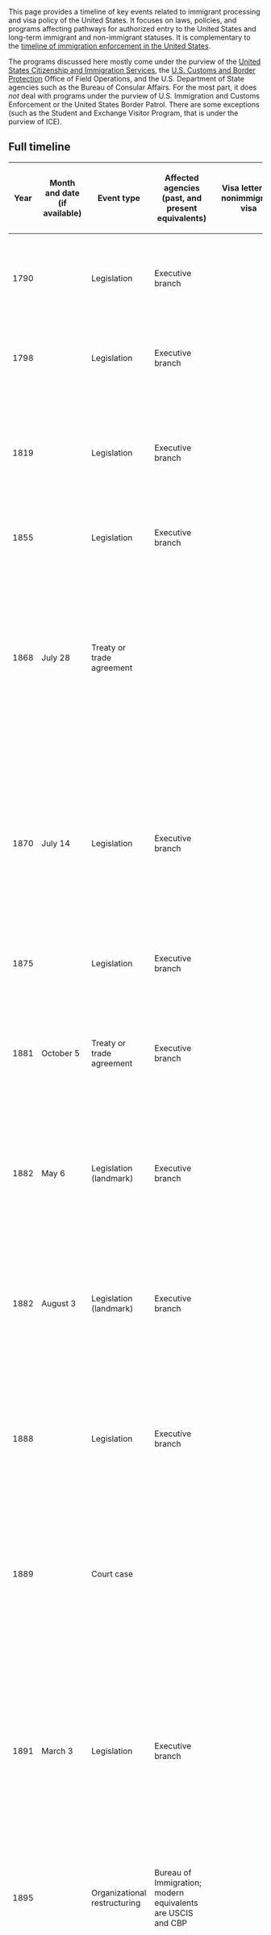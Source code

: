This page provides a timeline of key events related to immigrant processing and visa policy of the United States. It focuses on laws, policies, and programs affecting pathways for authorized entry to the United States and long-term immigrant and non-immigrant statuses. It is complementary to the [[timeline of immigration enforcement in the United States]].

The programs discussed here mostly come under the purview of the [[wikipedia:United States Citizenship and Immigration Services|United States Citizenship and Immigration Services]], the [[wikipedia:U.S. Customs and Border Protection|U.S. Customs and Border Protection]] Office of Field Operations, and the U.S. Department of State agencies such as the Bureau of Consular Affairs. For the most part, it does ''not'' deal with programs under the purview of U.S. Immigration and Customs Enforcement or the United States Border Patrol. There are some exceptions (such as the Student and Exchange Visitor Program, that is under the purview of ICE).

== Full timeline == 

{| class="wikitable sortable"
! Year !! Month and date (if available) !! Event type !! Affected agencies (past, and present equivalents) !! Visa letter for nonimmigrant visa !! Details
|-
| 1790 || || Legislation || Executive branch || || The {{w|Naturalization Act of 1790}} is passed, specifying the rules for granting citizenship in the United States. Citizenship is limited to free white persons of good character.
|-
| 1798 || || Legislation || Executive branch || || The {{w|Alien and Sedition Acts}} (a total of four bills) are passed by the {{w|5th United States Congress}} (that is Federalist-dominated) and signed into law by President {{w|John Adams}}.
|-
| 1819 || || Legislation || Executive branch || || The {{w|Steerage Act of 1819}}, also known as the Manifest of Immigrants Act, is passed. The Act regulates the conditions of travel on ships landing in the United States, and imposes a requirement that ships submit a manifest of all immigrants aboard.
|-
| 1855 || || Legislation || Executive branch || || The {{w|Carriage of Passengers Act of 1855}} is passed, replacing the Steerage Act of 1819.
|-
| 1868 || July 28 || Treaty or trade agreement || || || Terms for what would later be known as the [[wikipedia:Burlingame Treaty|Burlingame Treaty]] between the United States and China are finalized. The treaty would be ratified by China in 1869. The Treaty grants most-favored-nation status to China, and allows free movement of people between the countries, but withholding the privilege of naturalization.
|-
| 1870 || July 14 || Legislation || Executive branch || || The {{w|Naturalization Act of 1870}} is signed into law by President {{w|Ulysses S. Grant}} after passing both chambers of the [[wikipedia:41st United States Congress|41st United States Congress]]. The Act extends the naturalization process to ''persons of African nativity and to persons of African descent'' (going beyond the Naturalization Act of 1790 that was limited to free white persons) while still excluding the Chinese and others.
|-
| 1875 || || Legislation || Executive branch || || The {{w|Page Act of 1875}}, the first United States federal restriction on immigration, passes.
|-
| 1881 || October 5 || Treaty or trade agreement || Executive branch || || The {{w|Angell Treaty of 1880}} is ratified. This modifies the previous [[wikipedia:Burlingame Treaty|Burlingame Treaty]] of 1868 between the United States and China, by temporarily suspending the migration of laborers (skilled and unskilled) from China.
|-
| 1882 || May 6 || Legislation (landmark) || Executive branch || || The {{w|Chinese Exclusion Act}} is signed into law by President [[wikipedia:Chester A. Arthur|Chester A. Arthur]] after passing both chambers of the [[wikipedia:47th United States Congress|47th United States Congress]]. This extends the suspension of Chinese migration started by the Angell treaty.
|-
| 1882 || August 3 || Legislation (landmark) || Executive branch || || The {{w|Immigration Act of 1882}} is signed into law by President [[wikipedia:Chester A. Arthur|Chester A. Arthur]] after passing both chambers of the [[wikipedia:47th United States Congress|47th United States Congress]]. The Act mostly focuses on immigration enforcement but also creates new policies around excludable classes of immigrants.
|-
| 1888 || || Legislation || Executive branch || || The [[w:Scott Act (1888)|Scott Act]] is passed, after the failure of negotiations for the Bayard-Zhang Treaty. The Act applies the same criteria to re-entry of Chinese into the United States as were applied to initial entry by the Chinese Exclusion Act.
|-
| 1889 || || Court case || || || ''{{w|Chae Chan Ping v. United States}}'' is decided by the United States Supreme Court against the petitioner. The case upholds the Scott Act and is one of the first of numerous court cases related to immigration policy and enforcement where the court rules in favor of the government.
|-
| 1891 || March 3 || Legislation || Executive branch || || The {{w|Immigration Act of 1891}} is signed into law by President {{w|Benjamin Harrison}}, after being passed by the [[wikipedia:51st United States Congress|51st United States Congress]]. The Act expands the categories of excludable migrants, provides for more enforcement at land and sea borders, and adds authority to deport and penalties for people aiding and abetting migration.<ref name=uwb-fulltext-1891>{{cite web|url = http://library.uwb.edu/static/USimmigration/26%20stat%201084.pdf|title = An act in amendment to the various acts relative to immigration and the imortation of aliens under contract or agreement to perform labor.|date = March 3, 1891|accessdate = March 9, 2016}}</ref><ref name=suny-summary>{{cite web|url = http://people.sunyulster.edu/voughth/immlaws1875_1918.htm|title = Summary of Immigration Laws, 1875-1918|accessdate = March 9, 2016}}</ref><ref name=i2us>{{cite web|url = http://immigrationtounitedstates.org/585-immigration-act-of-1891.html|title = Immigration Act of 1891|accessdate = March 9, 2016|publisher = Immigration to the United States|last = Hester|first = Torrie}}</ref><ref name=immigration-legal-history>{{cite web|url = https://familysearch.org/learn/wiki/en/Legal_History_of_Immigration|title = Legal History of Immigration|publisher = FamilySearch|accessdate = March 11, 2016}}</ref> It also creates an Office of Superintendent of Immigration, and places it under the Department of the Treasury.<ref name=uscis-organizational-timeline>{{cite web|url = https://www.uscis.gov/history-and-genealogy/our-history/organizational-timeline|title = Organizational Timeline|publisher = [[wikipedia:United States Citizenship and Immigration Services|United States Citizenship and Immigration Services]]|accessdate = March 31, 2017}}</ref>
|-
| 1895 || || Organizational restructuring || Bureau of Immigration; modern equivalents are USCIS and CBP || || The Office of Superintendent of Immigration is upgraded to the Bureau of Immigration.<ref name=uscis-organizational-timeline/>
|-
| 1903 || March 3 || Legislation || Executive branch || || The {{w|Immigration Act of 1903}}, also known as the '''Anarchist Exclusion Act''', is signed into law by President [[wikipedia:Theodore Roosevelt|Theodore Roosevelt]], after passing the [[wikipedia:57th United States Congress|57th United States Congress]]. The Act codifies existing immigration law and also provides more grounds for excluding suspected anarchists. It has little practical effect.
|-
| 1903 || || Organizational restructuring || Bureau of Immigration; modern equivalents are USCIS and CBP || || The Bureau of Immigration is transferred to the newly created Department of Commerce and Labor.<ref name=uscis-organizational-timeline/>
|-
| 1906 || || Organizational restructuring || Bureaur of Immigration and Naturalization; modern equivalents are USCIS and CBP || || The Federal Naturalization Service is created, as the setting of policies for naturalization as well as the act of naturalization is now a federal responsibility. The Bureau of Immigration becomes the Bureau of Immigration and Naturalization.<ref name=uscis-organizational-timeline/>
|-
| 1907 || February 20 || Legislation || Executive branch || || The {{w|Immigration Act of 1907}} is signed into law by President [[wikipedia:Theodore Roosevelt|Theodore Roosevelt]], after passing the [[wikipedia:59th United States Congress|59th United States Congress]]. The Act provides more grounds for excluding immigrants.
|-
| 1907 || February || Commission || United States Congress || || The {{w|United States Congress Joint Immigration Commission}} is formed by the United States Congress, to study the origin and consequences of recent immigration to the United States. It is known as the '''Dillingham Commission''' after its chairman, Republican Senator [[wikipedia:William P. Dillingham|William P. Dillingham]]. The Commission completes its work in 1911, producing a 41-volume report. It would be influential in shaping the [[wikipedia:Emergency Quota Act|Emergency Quota Act]] and the [[wikipedia:Immigration Act of 1924|Immigration Act of 1924]], and in particular, the [[wikipedia:National Origins Formula|National Origins Formula]].<ref>{{cite web|url = http://ocp.hul.harvard.edu/immigration/dillingham.html|title = Dillingham Commission (1907–1910)|publisher = Harvard University Library Open Collections Program|accessdate = April 7, 2017}}</ref>
|-
| 1913 || || Organizational restructuring || Bureau of Immigration, Bureau of Naturalization; modern equivalents USCIS and CBP || || The Bureau of Immigration and Naturalization is split into the Bureau of Immigration and the Bureau of Naturalization, and both are placed under the [[wikipedia:United States Department of Labor|United States Department of Labor]].<ref name=uscis-organizational-timeline/>
|-
| 1918 || || Legislation || Executive branch || A wartime requirement that visas are required for foreigners to enter the United States is made permanent.<ref name=americanbar>{{cite web|url = http://www.americanbar.org/content/dam/aba/publications/supreme_court_preview/BriefsV4/13-1402_amicus_resp_lawprofs.authcheckdam.pdf|title = Brief of ''Amicus Curiae'' Law Professors in Support of Respondent (Kerry v. Din)|publisher = [[American Bar Association]]}}</ref> (not clear which legislation made this permanent?)
|-
| 1918 || October 16 || Legislation || Executive branch || || The {{w|Immigration Act of 1918}}, also known as the '''Alien Anarchists Exclusion Act of 1918''', is signed into law by President [[wikipedia:Woodrow Wilson|Woodrow Wilson]] after passing the [[wikipedia:65th United States Congress|65th United States Congress]].
|-
| 1921 || May 19 || Legislation (landmark) || Executive branch || F (students) || The {{w|Emergency Quota Act}}, also known as the '''Emergency Immigration Act of 1921''', the '''Immigration Restriction Act of 1921''', the '''Per Centum Law''', and the '''Johnson Quota Act''', is signed into law by President {{w|Warren G. Harding}} after passing both chambers of the {{w|67th United States Congress}}. It significantly reduces immigration quotas from countries around the world to 3% of the population of the country already present in the United States (this formula would later be called the {{w|National Origins Formula}}).
|-
| 1924 || May 24 || Legislation (landmark) || Executive branch || || The {{w|Immigration Act of 1924}}, also called the '''National Origins Act''' and the '''Asian Exclusion Act''', is signed into law by President [[wikipedia:Calvin Coolidge|Calvin Coolidge]] after passing both chambers of the {{w|68th United States Congress}}. This updates the National Origins Formula to reduce the percentage to 2%.
|-
| 1924 || || Organizational restructuring || United States Border Patrol || || {{w|United States Border Patrol}} is created within the Bureau of Immigration.<ref name=uscis-organizational-timeline/>
|-
| 1933 || || Organizational restructuring || Immigration and Naturalization Service (INS); modern equivalents are USCIS and CBP (and also ICE, though most ICE functions do not exist at the time) || || The Bureau of Immigration and Bureau of Naturalization merge into the [[wikipedia:Immigration and Naturalization Service|Immigration and Naturalization Service]] (INS).<ref name=uscis-organizational-timeline/>
|-
| 1940 || || Organizational restructuring || Immigration and Naturalization Service (INS); modern equivalents are USCIS and CBP (and also ICE, though most ICE functions do not exist at the time) || || The Immigration and Naturalization Service is transferred from the Department of Labor to the {{w|United States Department of Justice}} (DOJ), where it would stay for the rest of its life (till early 2003).<ref name=uscis-organizational-timeline/>
|-
| 1943 || || Legislation || Executive branch || || The {{w|Magnuson Act}} becomes law. The Act repeals the Chinese Exclusion Act, but in practice immigration from China is still significantly restricted, as a quota of 105 annual Chinese immigrants is calculated through (flawed) use of the National Origins Formula of the Immigration Act of 1924.
|-
| 1952 || June 27 || Legislation (landmark) || Executive branch || H (temporary workers) || The {{w|Immigration and Nationality Act of 1952}} becomes law after both chambers of the {{w|82nd United States Congress}} vote to override the veto of President {{W|Harry S. Truman}}. This is the first of two big overhauls of the immigration system (the second being in 1965). Subsequent legislations would often be framed in terms of modifications to this legislation. Among other things, the H visa category is created by this Act.
|-
| 1952 || || Organizational restructuring || U.S. Department of State's Bureau of Security and Consular Affairs; current equivalent: Bureau of Consular Affairs || || This also leads to the creation of the Bureau of Inspection, Security and Consular Affairs, which is responsible for issuing visas at foreign consulates to people who want to enter the United States. In 1954, the Bureau is renamed the Bureau of Security and Consular Affairs.
|-
| 1961 || September 21 || Legislation || U.S. Department of State || J (exchange visitors) || The {{w|Fulbright–Hays Act of 1961}}, also known as the Mutual Exchange and Cultural Exchange Act of 1961 (MECEA), is signed into law by President {{w|John F. Kennedy}} after passing both chambers of the {{w|87th United States Congress}}. The Act encourages mutual education and cultural exchange between the United States and other countries, and in particular, leads to the creation of the {{w|J-1 visa}} category.<ref>{{cite web|url = https://www2.ed.gov/about/offices/list/ope/iegps/fulbrighthaysact.pdf|title = Mutual Education and Cultural Exchange Program|accessdate = April 7, 2017}}</ref>
|-
| 1965 || October 3 || Legislation (landmark) || Executive branch || || The {{w|Immigration and Nationality Act of 1965}}, also known as the Hart–Celler Act for its co-sponsors, is signed into law by President {{w|Lyndon B. Johnson}} after passing both chambers of the {{w|89th United States Congress}}. The Act would go into effect on June 30, 1968. As of 2017, it is the most recent radical overhaul of the immigration system in the United States.
|-
| 1970 || || Legislation || Immigration and Naturalization Services, U.S. Department of State || H-4, K, L || The H-4, K and L visas are created by a 1970 Amendment to the Immigration and Nationality Act.<ref name=pl-91-225>{{cite web|url = https://www.govinfo.gov/content/pkg/STATUTE-84/pdf/STATUTE-84-Pg116.pdf|title = Public Law 91-225|accessdate = June 26, 2020}}</ref><ref name=work-visa-history/><ref name=oig-l-visa>{{cite web|url = https://www.oig.dhs.gov/assets/Mgmt/2013/OIG_13-107_Aug13.pdf|title = Implementation of L-1 Visa Regulations|publisher = Department of Homeland Security Office of Inspector General|date = August 9, 2013|accessdate = April 7, 2017}}</ref>
|-
| 1976 || October 20 || Legislation || Immigration and Naturalization Services || H (temporary workers) || The Eilberg Amendment, sponsored by {{w|Joshua Eilberg}} after lobbying by the {{W|Association of American Universities}}, is signed into law.<ref>{{cite web|url = https://www.congress.gov/bill/94th-congress/house-bill/14535/all-actions?overview=closed#tabs|title =H.R.14535 - An Act to amend the Immigration and Nationality Act, and for other purposes.|accessdate = April 7, 2017}}</ref> The legislation allows nonprofit research institutions to sponsor unlimited numbers of foreign nationals without having to meet previously required standards regarding wages and working conditions.<ref>{{cite web|url = http://www.thesocialcontract.com/artman2/publish/tsc1503/article_1312.shtml|title = Career Destruction Sites Is What U.S. Colleges Have Become|last = Nelson|first = Gene|publisher = [[wikipedia:The Social Contract Press|The Social Contract Press]]|accessdate = April 7, 2017}}</ref><ref name=work-visa-history>{{cite web|url = http://immigration-weaver.blogspot.com/p/a-legislative-history-of-h-1b-and-other.html|title = A Legislative History of H-1B and Other Immigrant Work Visas|accessdate = April 7, 2017}}</ref> It would later be cited as a precedent for the [[wikipedia:Immigration Act of 1990|Immigration Act of 1990]].<ref>{{cite web|url = http://commdocs.house.gov/committees/judiciary/hju63314.000/hju63314_0f.htm|title = H-1B TEMPORARY PROFESSIONAL WORKER VISA PROGRAM AND INFORMATION TECHNOLOGY WORKFORCE ISSUES|date = August 5, 1999|accessdate = April 7, 2017}}</ref>
|-
| 1979 || || Organizational restructuring || U.S. Department of State Bureau of Consular Affairs || || The Bureau of Security and Consular Affairs is restructured: its security functions are moved to the [[wikipedia:Bureau of Diplomatic Security|Bureau of Diplomatic Security]], and the organization is renamed te Bureau of Consular Affairs.
|-
| 1980 || || Legislation || Executive branch || || The {{w|96th United States Congress}} passes the Refugee Act of 1980, standardizing the process of refugee resettlement. This leads to the creation of the {{w|United States Refugee Admissions Program}} (USRAP).
|-
| 1981 || January 20 || Leadership change || Executive branch || || Republican politician {{w|Ronald Reagan}} is sworn in as {{w|President of the United States}}.
|-
| 1982 || February 22 || Leadership change || Immigration and Naturalization Services || || {{w|Alan C. Nelson}} becomes the Comissioner of the INS, working under President [[wikipedia:Ronald Reagan|Ronald Reagan]].<ref name=uscis-nelson-bio>{{cite web|url = https://www.uscis.gov/history-and-genealogy/our-history-8|title = Alan C. Nelson: Commissioner of Immigration and Naturalization Service, February 22, 1982 - June 16, 1989|date = February 4, 2016|accessdate = October 24, 2016|publisher = [[wikipedia:United States Citizenship and Immigration Services|United States Citizenship and Immigration Services]]}}</ref>
|-
| 1983 || January 9 || Organizational restructuring || Executive Office for Immigration Review, Board of Immigration Appeals, Immigration and Naturalization Services || || The {{w|Executive Office for Immigration Review}} (EOIR) is created as part of the U.S. Department of Justice. The EOIR combines two pre-existing functions: the [[wikipedia:Board of Immigration Appeals|Board of Immigration Appeals]] (also originally under the DOJ) and the Immigration Judge function (carried out previously by the INS, which was at the time under the DOJ).<ref name=eoir-history>{{cite web|url = https://www.justice.gov/eoir/about-office|title = About the Office|publisher = [[wikipedia:Executive Office for Immigration Review|Executive Office for Immigration Review]]|accessdate = March 18, 2017}}</ref>
|-
| 1985 || February || Leadership change || U.S. Department of Justice || || {{w|Edwin Meese}} becomes {{w|United States Attorney General}}.<ref>{{cite web|url = https://www.nytimes.com/1985/02/24/us/senate-approves-meese-to-become-attorney-general.html|title = SENATE APPROVES MEESE TO BECOME ATTORNEY GENERAL|author = Leslie Maitland Wiener|date = February 24, 1985|accessdate = March 19, 2017|publisher = [[wikipedia:New York Times|New York Times]]}}</ref><ref>{{cite news |url=http://articles.latimes.com/1989-08-09/news/mn-107_1_wedtech-scandal |title=Wallach Found Guilty of Racketeering, Fraud: Meese's Friend, Two Others Convicted in Wedtech Scandal |date=1989-08-09 |first=Robert L. |last=Jackson |author2=John J. Goldman |publisher=Los Angeles Times}}</ref> The Attorney General heads the U.S. Department of Justice, and prior to the September 11 attacks, the INS was under the Department of Justice.
|-
| 1986 || November 6 || Legislation (landmark) || Immigration and Naturalization Services; current equivalent: United States Citizenship and Immigration Services || H-2 (H-2A, H-2B; temporary workers) || The {{w|Immigration Reform and Control Act of 1986}} (IRCA) is signed into law by President Ronald Reagan, after passing both houses of the {{w|99th United States Congress}} after three years of legislative back-and-forth. The key sponsors are {{w|Alan K. Simpson}} and {{w|Romano L. Mazzoli}}, so the act is also known as the Simpson–Mazzoli Act. This combines an amnesty for people who have been present in the United States for a while, a restructuring of the H-2 program splitting it into the H-2A (unlimited temporary agricultural workers) and H-2B (other temporary workers), and more resources into enforcement.<ref>{{cite web|url = https://www.gpo.gov/fdsys/pkg/STATUTE-100/pdf/STATUTE-100-Pg3445.pdf|title = Public Law 99-603|date = November 6, 1986|accessdate = March 15, 2017|publisher = [[wikipedia:United States Government Publishing Office|United States Government Publishing Office]]}}</ref> The Act also includes a provision for what would later become the [[wikipedia:Visa Waiver Program|Visa Waiver Program]].<ref>{{cite book|url = https://books.google.com/books?id=GjkHDAAAQBAJ&pg=PA173&lpg=PA173&dq=legislative+origins+of+visa+waiver+program+1986&source=bl&ots=hJ3ZWdFkez&sig=YNfFh66pk3bYN0-UXiQUrFG5JAM&hl=en&sa=X&ved=0ahUKEwiExcjQgPzSAhVI52MKHZ_GDoIQ6AEIJzAC#v=onepage&q=legislative%20origins%20of%20visa%20waiver%20program%201986&f=false|title = Foreigners, Refugees Or Minorities?: Rethinking People in the Context of Border Controls and Visas|last = Bigo|first = Didier}}</ref>
|-
| 1987 || October 21 || Deferred action || Immigration and Naturalization Services || || Alan C. Nelson, INS Commissioner announces {{w|Family Fairness}}, a deferred action policy for children (and, in rare cases, spouses) of people eligible to legalie per the IRCA, to solve the problem of split-eligibility families.<ref name=aic>{{cite web|url = https://www.americanimmigrationcouncil.org/research/reagan-bush-family-fairness-chronological-history|title = Reagan-Bush Family Fairness: A Chronological History|date = December 9, 2014|accessdate = February 5, 2017|publisher = American Immigration Council}}</ref>
|-
| 1988 || July || Visas || United Kingdom || || The {{w|United Kingdom}} becomes the first country to participate in the newly created {{w|Visa Waiver Program}} (VWP), a program for reciprocal visa-free travel between the United States and other countries.
|-
| 1988 || October 15 || Leadership change || U.S. Department of Justice || || {{w|Dick Thornburgh}} becomes Attorney General, succeeding scandal-engulfed Edwin Meese.
|-
| 1988 || November 18 || Legislation (adjacent) || Executive branch || || The {{w|Anti-Drug Abuse Act of 1988}} is signed into law by President {{w|Ronald Reagan}} after passing both chambers of the [[wikipedia:100th United States Congress|100th United States Congress]]. The Act, though not focused on migration, introduces the concept of [[wikipedia:aggravated felony|aggravated felony]] to refer to murder, federal drug trafficking, and illicit trafficking of certain firearms and destructive devices. Aggravated felonies are grounds for removal and exclusion of aliens.<ref>{{cite web|url = https://www.americanimmigrationcouncil.org/sites/default/files/research/aggravated_felonies.pdf|title = Aggravated Felonies: An Overview|publisher = American Immigration Council|accessdate = April 7, 2017}}</ref><ref>{{cite web|url = http://trac.syr.edu/immigration/reports/155/|title = Aggravated Felonies and Deportation|publisher = TRAC Immigration|accessdate = April 7, 2017}}</ref>
|-
| 1989 || January 20 || Leadership change || Executive branch || || Republican politician and incumbent vice-president {{w|George H. W. Bush}} becomes President of the United States, succeeding Ronald Reagan.
|-
| 1989 || June 16 || Leadership change || Immigration and Naturalization Services || || INS Commissioner Alan C. Nelson is fired, amidst clashes with Attorney General Dick Thornburgh who wants to bring the INS more firmly under his own control, as well as accusations against Nelson of mismanagement.<ref name=uscis-nelson-bio/><ref name=nyt-oblique-attack>{{cite web|url = https://www.nytimes.com/1989/03/14/us/washington-talk-immigration-naturalization-service-s-chief-tilts-against-oblique.html|title = WASHINGTON TALK: IMMIGRATION AND NATURALIZATION; Service's Chief Tilts Against an 'Oblique' Attack on His Policies|last = Berke|first = Richard|date = March 14, 1989|accessdate = October 24, 2016|publisher = ''[[New York Times]]''}}</ref><ref name=lat-fired>{{cite web|url = http://articles.latimes.com/1989-06-26/news/mn-3253_1_justice-department-justice-dept-alan-c-nelson|title = INS Chief Resigns; Under Fire in Justice Dept. Audit|publisher = [[Associated Press]]|date = June 26, 1989|accessdate = October 24, 2016}}</ref>
|-
| 1990 || February 5 || Deferred action || Immigration and Naturalization Services || || The {{w|Family Fairness}} policy is extended to spouses of IRCA-eligible people. The extension serves as a bridge to a legislation that is passed as part of the {{w|Immigration Act of 1990}}.<ref name=prwatch>{{cite web|url = http://www.prwatch.org/files/interpreter_releases_feb_5_1990.pdf|title = Interpreter releases: report and analysis of immigration and nationality law|date = February 5, 1990|accessdate = February 22, 2017}}</ref><ref name=nytimes-2-2>{{cite web|url = http://www.nytimes.com/1990/03/05/nyregion/new-policy-aids-families-of-aliens.html|title = New Policy Aids Families of Aliens|last = Howe|first = Marvine|publisher = ''[[wikipedia:New York Times|New York Times]]''|date = }}</ref>
|-
| 1990 || November 29 || Legislation (landmark) || Immigration and Naturalization Services || H-1 (H-1A, H-1B) || The {{w|Immigration Act of 1990|Immigration Act of 1990]] is signed into law by President {{w|George H. W. Bush}}. While mostly focused on legal temporary and permanent immigration, some provisions of the Act are relevant to enforcement. In particular, the Family Unity Policy passed as part of the Act supersedes the Family Fairness executive action.<ref name="Fordham Journal Highlights">{{cite web|last1=Leiden|first1=Warren|title=Highlights of the U.S. Immigration Act of 1990|url=http://ir.lawnet.fordham.edu/cgi/viewcontent.cgi?article=1270&context=ilj|publisher=Fordham International Law Journal|accessdate=September 30, 2014}}</ref><ref name="US immigration legislation">{{cite web|last1=Stone|first1=Stephanie|title=1190 Immigration and Nationality Act|url=http://library.uwb.edu/guides/usimmigration/1990_immigration_and_nationality_act.html|website=U.S. Immigration Legislation Online|publisher=U.S. Immigration Legislation Online|accessdate=September 30, 2014}}</ref>
|-
| 1993 || January 20 || Leadership change || Executive branch || || Democratic politician {{w|Bill Clinton}} becomes President of the United States, after defeating incumbent George H. W. Bush in elections.
|-
| 1993 || March 11 || Leadership change || U.S. Department of Justice || || {{w|Janet Reno}} becomes Attorney General.
|-
| 1993 || October 18 || Leadership change || Immigration and Naturalization Services || || {{w|Doris Meissner}} becomes INS Commissioner.<ref name=ins>{{cite web|url = https://www.uscis.gov/history-and-genealogy/our-history-19|title = Doris Meissner. Commissioner of Immigration and Naturalization Service, October 18, 1993 - November 18, 2000|accessdate = July 5, 2016|publisher = [[wikipedia:United States Citizenship and Immigration Services|United States Citizenship and Immigration Services]]}}</ref><ref name=nyt-ins-start>{{cite web|url = http://www.nytimes.com/1993/06/19/us/president-chooses-an-expert-to-halt-smuggling-of-aliens.html|title = President Chooses an Expert To Halt Smuggling of Aliens|last = Ifill|first = Gwen|date = June 19, 1993|accessdate = July 5, 2016|publisher = ''[[wikipedia:New York Times|New York Times]]''}}</ref>
|-
| 1994 || January 1 || Treaty or trade agreement || Executive branch || TN (free trade visa for Canada/Mexico) || The {{w|North American Free Trade Agreement}} (NAFTA) comes into force. The agreement is between the {{w|United States}}, {{w|Canada}}, and {{w|Mexico}}. Though primarily pertaining to trade, the agreement also includes some provisions on facilitating easier movement across borders, and in particular leads to the {{w|TN visa}}.
|-
| 1996 || April 24 || Legislation (adjacent) || Executive branch || || The {{w|Antiterrorism and Effective Death Penalty Act of 1996}} is signed into law by President [[wikipedia:Bill Clinton|Bill Clinton]] after passing both chambers of the {{w|104th United States Congress}}. Though not focused on migration, the Act has provisions related to the removal and exclusion of alien terrorists and modification of asylum procedures.
|-
| 1996 || September 30 || Legislation (landmark) || Immigration and Naturalization Services || || {{w|Illegal Immigration Reform and Immigrant Responsibility Act of 1996}} is signed into law by President Bill Clinton after passing both chambers of the 104th United States Congress. It includes a number of provisions facilitating various forms of immigration enforcement that would be rolled out over the next two decades.
|-
| 1997 || || Legislation || || || {{w|Nicaraguan Adjustment and Central American Relief Act}} (NACARA)
|-
| 1998 || October 21 || Legislation || || H-1B || {{w|American Competitiveness and Workforce Improvement Act}} (ACWIA)
|-
| 2000 || October 17 || Legislation || || H-1B || {{w|American Competitiveness in the 21st Century Act}} (AC21).
|-
| 2000 || October 28 || Legislation || || T, U || {{w|Victims of Trafficking and Violence Protection Act of 2000}}. This would lead to the creation of the {{w|T visa}}, a temporary status for people who are the victims of trafficking and slave-like conditions. The status could lead to permanent residency after a few years. It would also create the {{w|U visa}} that serves a siilar purpose.
|-
| 2000 || December 21 || Legislation || Immigration and Naturalization Services; current equivalent United States Citizenship and Immigration Services || V, K-3, K-4 || The {{w|Legal Immigration Family Equity Act}} is passed. Among other things, the Act allows for the overlooking of unauthorized presence in the United States for people who have been in the queue for permanent residency for a long time. The Act primarily references immigrant processing functions now under USCIS rather than enforcement functions, but also contains some protection from removal proceedings. Specifically, protection from removal proceedings begins ''after'' the Form I-485 (green card application) is filed; people who are eligible for legalization in the future through this Act but are still in the queue may be subject to removal proceedings.<ref name=uscis-green-card>{{cite web|url = https://www.uscis.gov/green-card/other-ways-get-green-card/green-card-through-legal-immigration-family-equity-life-act|title = Green Card Through the Legal Immigration Family Equity (LIFE) Act|accessdate = February 8, 2016|publisher = [[United States Citizenship and Immigration Services]]}}</ref><ref name=procon>{{cite web|url = http://immigration.procon.org/view.answers.php?questionID=000793|title = What Was the 2000 Legal Immigration Family Equity (LIFE) Act?|publisher = [[ProCon.org]]|accessdate = February 8, 2016}}</ref><ref name=uscis-press-release>{{cite web|url = https://www.uscis.gov/sites/default/files/files/pressrelease/LegalImmigFamEquityAct_122100.pdf|title = Legal Immigration Family Equity Act|date = December 21, 2000|accessdate =  February 9, 2016|publisher = [[United States Citizenship and Immigration Services]]}}</ref>
|-
| 2004 || || Treaty or trade agreement || USCIS, U.S. Department of State's Bureau of Consular Affairs || H-1B1 || The {{w|Singapore–United States Free Trade Agreement}} and {{w|Chile–United States Free Trade Agreement}} becomes active. While mostly focused on trade, the agreement gives rise to the {{w|H-1B1 visa}} (available to people from Singapore and Chile), providing another option for people from the two countries who want to work in the United States.
|-
| 2004 || || Legislation || USCIS, U.S. Department of State's Bureau of Consular Affairs || H-1B || {{w|H-1B Visa Reform Act of 2004}} and {{w|L-1 Visa Reform Act of 2004}}
|-
| 2005 || || Treaty or trade agreement || USCIS, U.S. Department of State's Bureau of Consular Affairs || E-3 || The {{w|Australia–United States Free Trade Agreement}} becomes active. While pertaining mostly to trade, the Agreement also leads to the creation of the {{w|E-3 visa}} category, making it easier for people from Australia to come to the United States temporarily for work.
|-
| 2011 || January 10 || Visas || || || The {{w|Interview Waiver Program}}, where people applying for a visa renewal can skip the visa interview under some circumstances, is announced.<ref>{{cite web|url = https://photos.state.gov/libraries/nogales/231771/PDFs/Beginning%20January%2010.pdf|title = Beginning January 10, 2011, the U.S. Embassy and Consulates will process visas differently|accessdate = January 29, 2017}}</ref> The program would roll out incrementally over the next several years until being suspended by President Donald Trump's {{w|Executive Order 13769}}
|-
| 2013 || March 27 to May 21 || Port of entry processing || CBP Office of Field Operations || || {{w|Form I-94}} is made electronic at air and sea ports. The announcement in the ''[[wikipedia:Federal Register|Federal Register]]'' occurs on March 27,<ref>{{cite web|url = https://www.federalregister.gov/documents/2013/03/27/2013-06974/definition-of-form-i-94-to-include-electronic-format|title = Definition of Form I-94 To Include Electronic Format|date = March 27, 2013|accessdate = December 29, 2016|publisher = ''[[Federal Register]]''}}</ref> and the rollout happens from April 30 to May 21.<ref name=nafsa-rollout>{{cite web|title = Updates On DHS Plans To Automate Form I-94 Process|url = https://www.nafsa.org/Resource_Library_Assets/Regulatory_Information/Updates_On_Electronic_Form_I-94_Process/#rollout|date = August 12, 2013|accessdate = December 29, 2016}}</ref><ref>{{cite web|url = https://internationalaffairs.uchicago.edu/news/end-paper-i-94-new-i-94-automation-guidelines|title = End of Paper I-94 / New I-94 Automation Guidelines|date = April 30, 2013|accessdate = December 29, 2016|publisher = [[University of Chicago]]}}</ref>
|-
| 2017 || January 27 || Executive order || U.S. Department of State's Bureau of Consular Affairs, CBP Office of Field Operations || || Newly elected United States President {{w|Donald Trump}} issues {{w|Executive Order 13769}}. This immediately suspends issuance of visas to people from the 7 countries listed at the time by DHS as [[w:State Sponsors of Terrorism (U.S. list)|State Sponsors of Terrorism]]. It also suspends the {{w|Interview Waiver Program}}<ref>{{cite web|url = https://www.vox.com/2017/1/27/14370854/trump-refugee-ban-order-muslim|title = Trump's executive order on refugees closes America to those who need it most. It lays the groundwork for a fundamental shift in how the US allows people to enter the country.|last = Lind|first = Dara|date = January 27, 2017|accessdate = January 29, 2017|publisher = ''[[Vox (website)|Vox]]''}}</ref><ref>{{cite web|url = https://qz.com/895149/trump-is-suspending-the-visa-interview-waiver-program/|title = Trump just made it harder for tourists to visit the US|last = Yanofsky|first = David|date = January 27, 2017|accessdate = January 29, 2017|publisher = ''[[Quartz (publication)|Quartz]]''}}</ref><ref>{{cite web|url = http://www.cnn.com/2017/01/27/politics/donald-trump-refugees-executive-order/index.html|title = Trump's latest executive order: Banning people from 7 countries and more|last = Diamond|first = Jeremy|publisher = ''[[CNN]]''|date = January 29, 2017|accessdate = January 29, 2017}}</ref>
|-
| 2017 || March 6 || Executive order || U.S. Department of State's Bureau of Consular Affairs, CBP Office of Field Operations || || Newly elected United States President {{w|Donald Trump}} issues {{w|Executive Order 13780}}. This supersedes and refines Executive Order 13769, providing more detail on the ban of entry for people from the countries listed as State Sponsors of Terrorism. The list of affected countries and the nature of restriction continues to be modified. In particular, Presidential Proclamation 9645 (September 24, 2017) and Presidential Proclamation 9723 (April 10, 2018) modify the executive order.
|}

== See also ==

* [[Timeline of immigration enforcement in the United States]]
* [[Timeline of Chinese immigration to the United States]]
* [[Timeline of migration-related nongovernmental organizations in the United States]]

== References ==

{{reflist|30em}}
